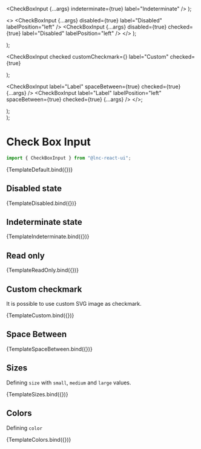 
<Meta title="Basic Inputs/Check Box Input" component={CheckBoxInput} />


  <CheckBoxInput {...args} indeterminate={true} label="Indeterminate" />
);

  <>
  <CheckBoxInput
    {...args}
    disabled={true}
    label="Disabled"
    labelPosition="left"
  />
  <CheckBoxInput
    {...args}
    disabled={true}
    checked={true}
    label="Disabled"
    labelPosition="left"
  />
  </>
);

  <div style={{ display: "flex", gap: "12px" }}>
    <CheckBoxInput {...args} readOnly={true} checked />
    <CheckBoxInput {...args} readOnly={true} />
  </div>
);

  <CheckBoxInput
    checked
    customCheckmark={<img src={image} alt="" />}
    label="Custom"
    checked={true}
  ></CheckBoxInput>
);

<CheckBoxInput label="Label" spaceBetween={true} checked={true} {...args} />
<CheckBoxInput label="Label" labelPosition="left" spaceBetween={true} checked={true} {...args} />
</>;


  <div style={{ display: "flex", gap: "12px" }}>
    <CheckBoxInput {...args} size="small" />
    <CheckBoxInput {...args} size="medium" />
    <CheckBoxInput {...args} size="large" />
  </div>
);

  <div style={{ display: "flex", gap: "12px" }}>
    <CheckBoxInput {...args} color="primary" />
    <CheckBoxInput {...args} color="secondary" />
    <CheckBoxInput {...args} color="success" />
    <CheckBoxInput {...args} color="warning" />
    <CheckBoxInput {...args} color="danger" />
    <CheckBoxInput {...args} color="information" />
  </div>
);

# Check Box Input

```jsx
import { CheckBoxInput } from "@lnc-react-ui";
```

<Canvas withSource="open">
  <Story
    name="Default"
    args={{
      checked: true,
    }}
  >
    {TemplateDefault.bind({})}
  </Story>
</Canvas>

<ArgsTable story="Default" />

## Disabled state

<Canvas>
  <Story name="Disabled">{TemplateDisabled.bind({})}</Story>
</Canvas>

## Indeterminate state

<Canvas>
  <Story name="Indeterminate">{TemplateIndeterminate.bind({})}</Story>
</Canvas>

## Read only

<Canvas>
  <Story name="Read Only">{TemplateReadOnly.bind({})}</Story>
</Canvas>

## Custom checkmark

It is possible to use custom SVG image as checkmark.

<Canvas withSource="open">
  <Story name="Icon">{TemplateCustom.bind({})}</Story>
</Canvas>

## Space Between

<Canvas withSource="open">
  <Story name="Space Betweeen">{TemplateSpaceBetween.bind({})}</Story>
</Canvas>

## Sizes

Defining `size` with `small`, `medium` and `large` values.

<Canvas>
  <Story
    name="Sizes"
    args={{
      checked: true,
    }}
  >
    {TemplateSizes.bind({})}
  </Story>
</Canvas>

## Colors

Defining `color`

<Canvas>
  <Story
    name="Colors"
    args={{
      size: "small",
      checked: true,
    }}
  >
    {TemplateColors.bind({})}
  </Story>
</Canvas>
